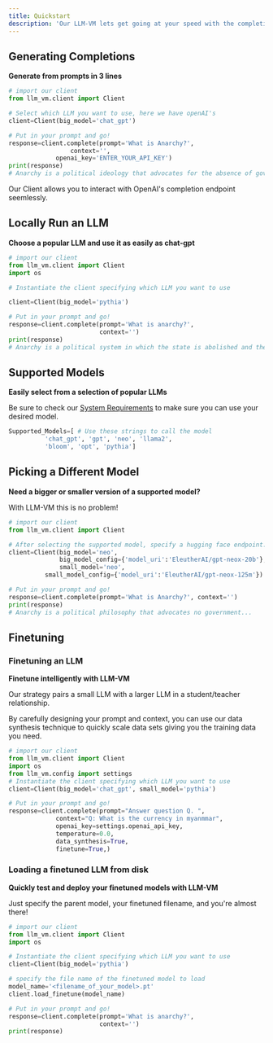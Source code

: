 ```yaml
---
title: Quickstart
description: 'Our LLM-VM lets get going at your speed with the completion endpoint'
---
```


## Generating Completions
**Generate from prompts in 3 lines**

```python
# import our client
from llm_vm.client import Client

# Select which LLM you want to use, here we have openAI's 
client=Client(big_model='chat_gpt')

# Put in your prompt and go!
response=client.complete(prompt='What is Anarchy?',
		     	 context='',
			 openai_key='ENTER_YOUR_API_KEY')
print(response)
# Anarchy is a political ideology that advocates for the absence of government...
```
Our Client allows you to interact with OpenAI's completion endpoint seemlessly.


## Locally Run an LLM
**Choose a popular LLM and use it as easily as chat-gpt**
```python
# import our client
from llm_vm.client import Client
import os

# Instantiate the client specifying which LLM you want to use

client=Client(big_model='pythia')

# Put in your prompt and go!
response=client.complete(prompt='What is anarchy?',
                         context='')
print(response)
# Anarchy is a political system in which the state is abolished and the people are free...
```

## Supported Models
**Easily select from a selection of popular LLMs**

Be sure to check our [System Requirements](system) to make sure you can use your desired model.
```python
Supported_Models=[ # Use these strings to call the model
		  'chat_gpt', 'gpt', 'neo', 'llama2',
		  'bloom', 'opt', 'pythia']
```

## Picking a Different Model
**Need a bigger or smaller version of a supported model?**

With LLM-VM this is no problem!

```python
# import our client
from llm_vm.client import Client

# After selecting the supported model, specify a hugging face endpoint.
client=Client(big_model='neo',
       	      big_model_config={'model_uri':'EleutherAI/gpt-neox-20b'}, 
              small_model='neo',
	      small_model_config={'model_uri':'EleutherAI/gpt-neox-125m'})

# Put in your prompt and go!
response=client.complete(prompt='What is Anarchy?', context='')
print(response)
# Anarchy is a political philosophy that advocates no government...
```

## Finetuning
### Finetuning an LLM
**Finetune intelligently with LLM-VM**

Our strategy pairs a small LLM with a larger LLM in a student/teacher relationship.

By carefully designing your prompt and context, you can use our data synthesis technique to quickly scale data sets giving you the training data you need.
```python
# import our client
from llm_vm.client import Client
import os
from llm_vm.config import settings
# Instantiate the client specifying which LLM you want to use
client=Client(big_model='chat_gpt', small_model='pythia')

# Put in your prompt and go!
response=client.complete(prompt="Answer question Q. ",
			 context="Q: What is the currency in myanmmar",
			 openai_key=settings.openai_api_key,
			 temperature=0.0,
			 data_synthesis=True,
			 finetune=True,)
```

### Loading a finetuned LLM from disk
**Quickly test and deploy your finetuned models with LLM-VM**

Just specify the parent model, your finetuned filename, and you're almost there!
```python
# import our client
from llm_vm.client import Client
import os

# Instantiate the client specifying which LLM you want to use
client=Client(big_model='pythia')

# specify the file name of the finetuned model to load
model_name='<filename_of_your_model>.pt'
client.load_finetune(model_name)

# Put in your prompt and go!
response=client.complete(prompt='What is anarchy?',
                         context='')
print(response)
```

<Snippet file="github.mdx" />